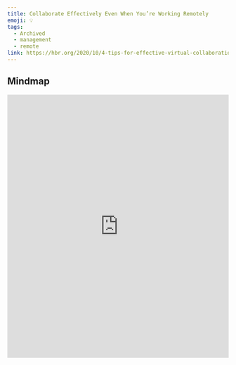 ```yaml
---
title: Collaborate Effectively Even When You’re Working Remotely
emoji: 💡
tags:
  - Archived
  - management
  - remote
link: https://hbr.org/2020/10/4-tips-for-effective-virtual-collaboration
---
```


## Mindmap

<iframe
  height="600"
  style="width: 100%;"
  scrolling="no"
  title="mindmap"
  src="https://gitmind.com/app/doc/6b045247dc5871af625435b21065dd9c"
  frameborder="no"
  allowtransparency="true"
  allowfullscreen="true"
/>

## Tip

Collaborate is especially difficult right now, when some, or all, of your team is working remotely. But there are steps you can take to ensure your team is effectively moving ahead in accomplishing group goals.

1. You may be tempted to set aside a specific time to do this, but you don't want to add to people already overcrowded schedules. <Highlight>Use existing meetings to brainstorem, set vision, aligh roles, or have other creative and strategic discussions</Highlight>. Set an agenda in advance, and assign someone to facilitate the meeting to keep the group on track and focus on decision-marking.

2. Also, <Highlight>remember that not every communication needs to happen in a meeting</Highlight>. When you can, <Box>use shared documents<</Box>> that can be updated and tracked by multiple people asychronously, and set clear deadline for the team to review.

3. You can also <Highlight>encourage people to work virtually 'side by side' to push forward a shared project</Highlight>. They might get on a video call to work together, so that they can easily stop and ask a question or requested feedback.

Working together well from afar is difficulty, but it's possible, with intentionality and focus.

## Translations

<details>
   <summary>🇨🇳</summary>
远程工作时也要有效协作


当你的团队中有些或全部成员都正在远程工作，协作就特别困难。不过，你也可以采取一些措施，以确保你的团队能够有效地完成团队目标。

1. 你可能希望为此预留一个特定的时间，但不希望将其加入已经过度拥挤的日程安排中。可以利用现有的会议来集思广益，设定远景，调整角色或进行其他创造性和战略性讨论。预先确定会议日程，并指派一名人员来协助会议，使团队保持在正轨上并专注于决策制定。

2. 与此同时，记住并非所有的沟通都需要在会议上进行。如果可以的话，使用可以由多人同步更新和跟踪的共享文档，并为团队设置明确的审阅时间。

3. 你还可以鼓励人们虚拟地'并肩作战'来推动共同的项目。通过视频通话，他们可以协同工作，这样他们就可以轻松的停下来，询问问题或者请求反馈。

远程合作很艰难，但是有目的性和专注度的时候是有可能实现的。

</details>

